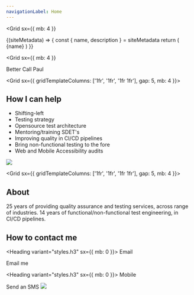 ```yaml
---
navigationLabel: Home
---
```



<Grid
  sx={{
    mb: 4
  }}
>

<SiteMetaData>
  {(siteMetadata) => {
    const { name, description } = siteMetadata
    return (
      <Fragment>
        <Heading as='h1' variant="styles.h1">{name}</Heading>
      </Fragment>
    )
  }}
</SiteMetaData>
</Grid>

<Grid
  sx={{
    mb: 4
  }}
>
  <Box><Message variant='secondary'>
  Better Call Paul
</Message></Box>
</Grid>

<Grid  sx={{ gridTemplateColumns: ['1fr', '1fr', '1fr 1fr'], gap: 5, mb: 4 }}>  
<Box>

## How I can help

- Shifting-left
- Testing strategy
- Opensource test architecture
- Mentoring/training SDET's
- Improving quality in CI/CD pipelines
- Bring non-functional testing to the fore
- Web and Mobile Accessibility audits

</Box>
<Box>

<Image src="https://raw.githubusercontent.com/jaffamonkey/gatsby-theme-terminal/main/static/images/clients.png" />

  </Box>
</Grid>

<Grid  sx={{ gridTemplateColumns: ['1fr', '1fr', '1fr 1fr'], gap: 5, mb: 4 }}>  
<Box>

## About

<Text as="p" >25 years of providing quality assurance and testing services, across range of industries.</Text>
<Divider />
<Text as="p" >14 years of functional/non-functional test engineering, in CI/CD pipelines.</Text>
<Divider />

</Box>

<Box>

## How to contact me

<Heading variant="styles.h3" sx={{ mb: 0 }}>
  Email
</Heading>
<Link href="mailto:paulittlebury@gmail.com" variant="styles.a">
  Email me
</Link>

<Heading variant="styles.h3" sx={{ mb: 0 }}>
  Mobile
</Heading>
<Link href="sms:+447394074047" variant="styles.a">
  Send an SMS
</Link>
<Divider />

<Image src="https://raw.githubusercontent.com/jaffamonkey/gatsby-theme-terminal/main/static/images/logo2.png" />

</Box>

</Grid>


